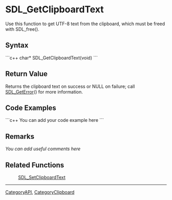 <!-- pragma section-numbers off -->
<!-- pragma camelcase off -->

= SDL_GetClipboardText =
Use this function to get UTF-8 text from the clipboard, which must be freed with SDL_free().


== Syntax ==
```c++
char* SDL_GetClipboardText(void)
```

== Return Value ==
Returns the clipboard text on success or NULL on failure; call [[SDL_GetError]]() for more information.

== Code Examples ==
```c++
You can add your code example here
```

== Remarks ==
''You can add useful comments here''

== Related Functions ==
:[[SDL_SetClipboardText]]

----
[[CategoryAPI]], [[CategoryClipboard]]
